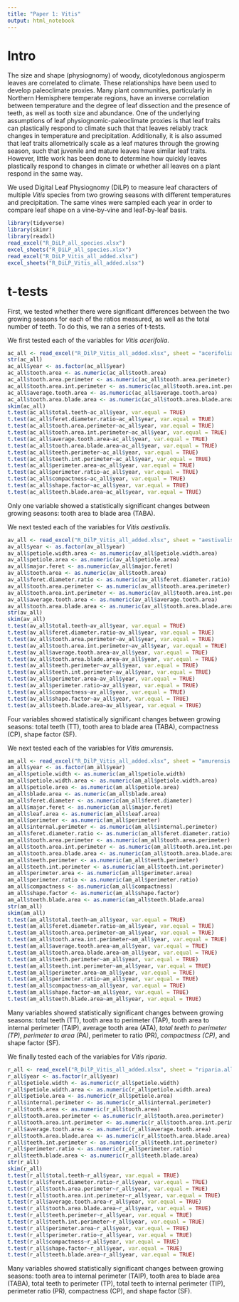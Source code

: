 ```yaml
---
title: "Paper 1: Vitis"
output: html_notebook
---
```


# Intro

The size and shape (physiognomy) of woody, dicotyledonous angiosperm leaves are correlated to climate.  These relationships have been used to develop paleoclimate proxies. Many plant communities, particularly in Northern Hemisphere temperate regions, have an inverse correlation between temperature and the degree of leaf dissection and the presence of teeth, as well as tooth size and abundance. One of the underlying assumptions of leaf physiognomic-paleoclimate proxies is that leaf traits can plastically respond to climate such that that leaves reliably track changes in temperature and precipitation.  Additionally, it is also assumed that leaf traits allometrically scale as a leaf matures through the growing season, such that juvenile and mature leaves have similar leaf traits. However, little work has been done to determine how quickly leaves plastically respond to changes in climate or whether all leaves on a plant respond in the same way. 

We used Digital Leaf Physiognomy (DiLP) to measure leaf characters of multiple *Vitis* species from two growing seasons with different temperatures and precipitation. The same vines were sampled each year in order to compare leaf shape on a vine-by-vine and leaf-by-leaf basis. 

```r
library(tidyverse)
library(skimr)
library(readxl)
read_excel("R_DiLP_all_species.xlsx")
excel_sheets("R_DiLP_all_species.xlsx")
read_excel("R_DiLP_Vitis_all_added.xlsx")
excel_sheets("R_DiLP_Vitis_all_added.xlsx")
```

# t-tests
First, we tested whether there were significant differences between the two growing seasons for each of the ratios measured, as well as the total number of teeth. To do this, we ran a series of t-tests.

We first tested each of the variables for *Vitis acerifolia*.

```r
ac_all <- read_excel("R_DilP_Vitis_all_added.xlsx", sheet = "acerifolia.all.90")
str(ac_all)
ac_all$year <- as.factor(ac_all$year)
ac_all$tooth.area <- as.numeric(ac_all$tooth.area)
ac_all$tooth.area.perimeter <- as.numeric(ac_all$tooth.area.perimeter)
ac_all$tooth.area.int.perimeter <- as.numeric(ac_all$tooth.area.int.perimeter)
ac_all$average.tooth.area <- as.numeric(ac_all$average.tooth.area)
ac_all$tooth.area.blade.area <- as.numeric(ac_all$tooth.area.blade.area)
skim(ac_all)
t.test(ac_all$total.teeth~ac_all$year, var.equal = TRUE)
t.test(ac_all$feret.diameter.ratio~ac_all$year, var.equal = TRUE)
t.test(ac_all$tooth.area.perimeter~ac_all$year, var.equal = TRUE)
t.test(ac_all$tooth.area.int.perimeter~ac_all$year, var.equal = TRUE)
t.test(ac_all$average.tooth.area~ac_all$year, var.equal = TRUE)
t.test(ac_all$tooth.area.blade.area~ac_all$year, var.equal = TRUE)
t.test(ac_all$teeth.perimeter~ac_all$year, var.equal = TRUE)
t.test(ac_all$teeth.int.perimeter~ac_all$year, var.equal = TRUE)
t.test(ac_all$perimeter.area~ac_all$year, var.equal = TRUE)
t.test(ac_all$perimeter.ratio~ac_all$year, var.equal = TRUE)
t.test(ac_all$compactness~ac_all$year, var.equal = TRUE)
t.test(ac_all$shape.factor~ac_all$year, var.equal = TRUE)
t.test(ac_all$teeth.blade.area~ac_all$year, var.equal = TRUE)
```
Only one variable showed a statistically significant changes between growing seasons: tooth area to blade area (TABA).

We next tested each of the variables for *Vitis aestivalis*. 

```r
av_all <- read_excel("R_DilP_Vitis_all_added.xlsx", sheet = "aestivalis.all.90")
av_all$year <- as.factor(av_all$year)
av_all$petiole.width.area <- as.numeric(av_all$petiole.width.area)
av_all$petiole.area <- as.numeric(av_all$petiole.area)
av_all$major.feret <- as.numeric(av_all$major.feret)
av_all$tooth.area <- as.numeric(av_all$tooth.area)
av_all$feret.diameter.ratio <- as.numeric(av_all$feret.diameter.ratio)
av_all$tooth.area.perimeter <- as.numeric(av_all$tooth.area.perimeter)
av_all$tooth.area.int.perimeter <- as.numeric(av_all$tooth.area.int.perimeter)
av_all$average.tooth.area <- as.numeric(av_all$average.tooth.area)
av_all$tooth.area.blade.area <- as.numeric(av_all$tooth.area.blade.area)
str(av_all)
skim(av_all)
t.test(av_all$total.teeth~av_all$year, var.equal = TRUE)
t.test(av_all$feret.diameter.ratio~av_all$year, var.equal = TRUE)
t.test(av_all$tooth.area.perimeter~av_all$year, var.equal = TRUE)
t.test(av_all$tooth.area.int.perimeter~av_all$year, var.equal = TRUE)
t.test(av_all$average.tooth.area~av_all$year, var.equal = TRUE)
t.test(av_all$tooth.area.blade.area~av_all$year, var.equal = TRUE)
t.test(av_all$teeth.perimeter~av_all$year, var.equal = TRUE)
t.test(av_all$teeth.int.perimeter~av_all$year, var.equal = TRUE)
t.test(av_all$perimeter.area~av_all$year, var.equal = TRUE)
t.test(av_all$perimeter.ratio~av_all$year, var.equal = TRUE)
t.test(av_all$compactness~av_all$year, var.equal = TRUE)
t.test(av_all$shape.factor~av_all$year, var.equal = TRUE)
t.test(av_all$teeth.blade.area~av_all$year, var.equal = TRUE)
```
Four variables showed statistically significant changes between growing seasons: total teeth (TT), tooth area to blade area (TABA), compactness (CP), shape factor (SF).

We next tested each of the variables for *Vitis amurensis*. 

```r
am_all <- read_excel("R_DilP_Vitis_all_added.xlsx", sheet = "amurensis.all.90")
am_all$year <- as.factor(am_all$year)
am_all$petiole.width <- as.numeric(am_all$petiole.width)
am_all$petiole.width.area <- as.numeric(am_all$petiole.width.area)
am_all$petiole.area <- as.numeric(am_all$petiole.area)
am_all$blade.area <- as.numeric(am_all$blade.area)
am_all$feret.diameter <- as.numeric(am_all$feret.diameter)
am_all$major.feret <- as.numeric(am_all$major.feret)
am_all$leaf.area <- as.numeric(am_all$leaf.area)
am_all$perimeter <- as.numeric(am_all$perimeter)
am_all$internal.perimeter <- as.numeric(am_all$internal.perimeter)
am_all$feret.diameter.ratio <- as.numeric(am_all$feret.diameter.ratio)
am_all$tooth.area.perimeter <- as.numeric(am_all$tooth.area.perimeter)
am_all$tooth.area.int.perimeter <- as.numeric(am_all$tooth.area.int.perimeter)
am_all$tooth.area.blade.area <- as.numeric(am_all$tooth.area.blade.area)
am_all$teeth.perimeter <- as.numeric(am_all$teeth.perimeter)
am_all$teeth.int.perimeter <- as.numeric(am_all$teeth.int.perimeter)
am_all$perimeter.area <- as.numeric(am_all$perimeter.area)
am_all$perimeter.ratio <- as.numeric(am_all$perimeter.ratio)
am_all$compactness <- as.numeric(am_all$compactness)
am_all$shape.factor <- as.numeric(am_all$shape.factor)
am_all$teeth.blade.area <- as.numeric(am_all$teeth.blade.area)
str(am_all)
skim(am_all)
t.test(am_all$total.teeth~am_all$year, var.equal = TRUE)
t.test(am_all$feret.diameter.ratio~am_all$year, var.equal = TRUE)
t.test(am_all$tooth.area.perimeter~am_all$year, var.equal = TRUE)
t.test(am_all$tooth.area.int.perimeter~am_all$year, var.equal = TRUE)
t.test(am_all$average.tooth.area~am_all$year, var.equal = TRUE)
t.test(am_all$tooth.area.blade.area~am_all$year, var.equal = TRUE)
t.test(am_all$teeth.perimeter~am_all$year, var.equal = TRUE)
t.test(am_all$teeth.int.perimeter~am_all$year, var.equal = TRUE)
t.test(am_all$perimeter.area~am_all$year, var.equal = TRUE)
t.test(am_all$perimeter.ratio~am_all$year, var.equal = TRUE)
t.test(am_all$compactness~am_all$year, var.equal = TRUE)
t.test(am_all$shape.factor~am_all$year, var.equal = TRUE)
t.test(am_all$teeth.blade.area~am_all$year, var.equal = TRUE)
```

Many variables showed statistically significant changes between growing seasons: total teeth (TT), tooth area to perimeter (TAP), tooth area to internal perimeter (TAIP), average tooth area (ATA), *total teeth to perimeter (TP)*, *perimeter to area (PA)*, perimeter to ratio (PR), *compactness (CP)*, and shape factor (SF). 

We finally tested each of the variables for *Vitis riparia*. 

```r
r_all <- read_excel("R_DilP_Vitis_all_added.xlsx", sheet = "riparia.all.90")
r_all$year <- as.factor(r_all$year)
r_all$petiole.width <- as.numeric(r_all$petiole.width)
r_all$petiole.width.area <- as.numeric(r_all$petiole.width.area)
r_all$petiole.area <- as.numeric(r_all$petiole.area)
r_all$internal.perimeter <- as.numeric(r_all$internal.perimeter)
r_all$tooth.area <- as.numeric(r_all$tooth.area)
r_all$tooth.area.perimeter <- as.numeric(r_all$tooth.area.perimeter)
r_all$tooth.area.int.perimeter <- as.numeric(r_all$tooth.area.int.perimeter)
r_all$average.tooth.area <- as.numeric(r_all$average.tooth.area)
r_all$tooth.area.blade.area <- as.numeric(r_all$tooth.area.blade.area)
r_all$teeth.int.perimeter <- as.numeric(r_all$teeth.int.perimeter)
r_all$perimeter.ratio <- as.numeric(r_all$perimeter.ratio)
r_all$teeth.blade.area <- as.numeric(r_all$teeth.blade.area)
str(r_all)
skim(r_all)
t.test(r_all$total.teeth~r_all$year, var.equal = TRUE)
t.test(r_all$feret.diameter.ratio~r_all$year, var.equal = TRUE)
t.test(r_all$tooth.area.perimeter~r_all$year, var.equal = TRUE)
t.test(r_all$tooth.area.int.perimeter~r_all$year, var.equal = TRUE)
t.test(r_all$average.tooth.area~r_all$year, var.equal = TRUE)
t.test(r_all$tooth.area.blade.area~r_all$year, var.equal = TRUE)
t.test(r_all$teeth.perimeter~r_all$year, var.equal = TRUE)
t.test(r_all$teeth.int.perimeter~r_all$year, var.equal = TRUE)
t.test(r_all$perimeter.area~r_all$year, var.equal = TRUE)
t.test(r_all$perimeter.ratio~r_all$year, var.equal = TRUE)
t.test(r_all$compactness~r_all$year, var.equal = TRUE)
t.test(r_all$shape.factor~r_all$year, var.equal = TRUE)
t.test(r_all$teeth.blade.area~r_all$year, var.equal = TRUE)
```

Many variables showed statistically significant changes between growing seasons: tooth area to internal perimeter (TAIP), tooth area to blade area (TABA), total teeth to perimeter (TP), total teeth to internal perimeter (TIP), perimeter ratio (PR), compactness (CP), and shape factor (SF).